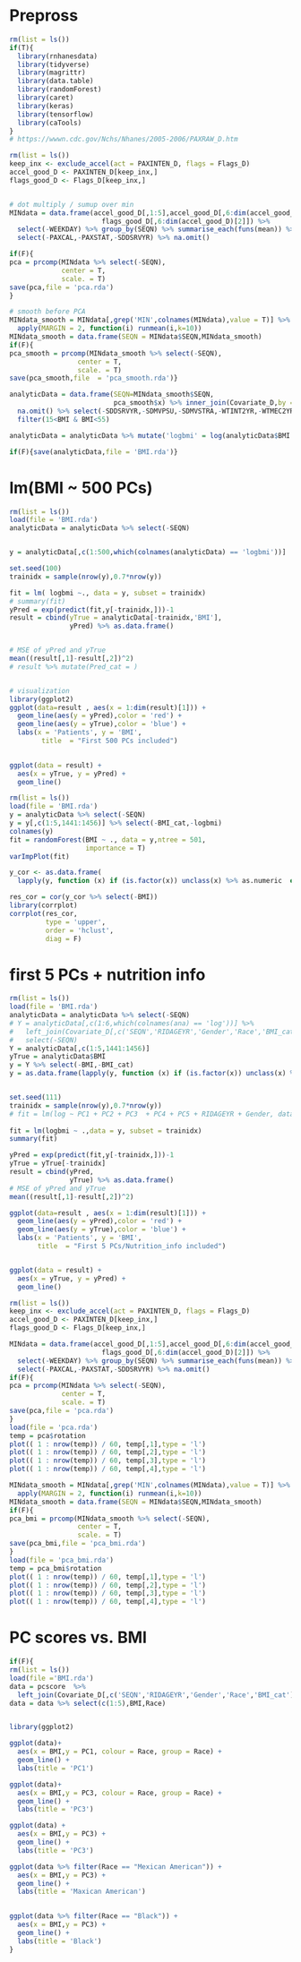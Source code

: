 # Prepross
```r
rm(list = ls())
if(T){
  library(rnhanesdata)
  library(tidyverse)
  library(magrittr)
  library(data.table)
  library(randomForest)
  library(caret)
  library(keras)
  library(tensorflow)
  library(caTools)
}
# https://wwwn.cdc.gov/Nchs/Nhanes/2005-2006/PAXRAW_D.htm
```


```r
rm(list = ls())
keep_inx <- exclude_accel(act = PAXINTEN_D, flags = Flags_D)
accel_good_D <- PAXINTEN_D[keep_inx,] 
flags_good_D <- Flags_D[keep_inx,]


# dot multiply / sumup over min
MINdata = data.frame(accel_good_D[,1:5],accel_good_D[,6:dim(accel_good_D)[2]] *
                       flags_good_D[,6:dim(accel_good_D)[2]]) %>% 
  select(-WEEKDAY) %>% group_by(SEQN) %>% summarise_each(funs(mean)) %>% as.data.frame() %>%
  select(-PAXCAL,-PAXSTAT,-SDDSRVYR) %>% na.omit()

if(F){
pca = prcomp(MINdata %>% select(-SEQN),
             center = T,
             scale. = T)
save(pca,file = 'pca.rda')
}

# smooth before PCA
MINdata_smooth = MINdata[,grep('MIN',colnames(MINdata),value = T)] %>%
  apply(MARGIN = 2, function(i) runmean(i,k=10))
MINdata_smooth = data.frame(SEQN = MINdata$SEQN,MINdata_smooth)
if(F){
pca_smooth = prcomp(MINdata_smooth %>% select(-SEQN),
                 center = T,
                 scale. = T)
save(pca_smooth,file  = 'pca_smooth.rda')}

analyticData = data.frame(SEQN=MINdata_smooth$SEQN,
                          pca_smooth$x) %>% inner_join(Covariate_D,by = 'SEQN') %>% 
  na.omit() %>% select(-SDDSRVYR,-SDMVPSU,-SDMVSTRA,-WTINT2YR,-WTMEC2YR,-RIDAGEMN,-RIDAGEEX)%>%
  filter(15<BMI & BMI<55)

analyticData = analyticData %>% mutate('logbmi' = log(analyticData$BMI +1))

if(F){save(analyticData,file = 'BMI.rda')}

```

# lm(BMI ~ 500 PCs)
```r
rm(list = ls())
load(file = 'BMI.rda')
analyticData = analyticData %>% select(-SEQN)


y = analyticData[,c(1:500,which(colnames(analyticData) == 'logbmi'))]

set.seed(100)
trainidx = sample(nrow(y),0.7*nrow(y))

fit = lm( logbmi ~., data = y, subset = trainidx)
# summary(fit)
yPred = exp(predict(fit,y[-trainidx,]))-1
result = cbind(yTrue = analyticData[-trainidx,'BMI'],
               yPred) %>% as.data.frame()


# MSE of yPred and yTrue
mean((result[,1]-result[,2])^2)
# result %>% mutate(Pred_cat = )


# visualization
library(ggplot2)
ggplot(data=result , aes(x = 1:dim(result)[1])) + 
  geom_line(aes(y = yPred),color = 'red') + 
  geom_line(aes(y = yTrue),color = 'blue') + 
  labs(x = 'Patients', y = 'BMI',
        title  = "First 500 PCs included")
  

ggplot(data = result) + 
  aes(x = yTrue, y = yPred) +
  geom_line()
```


```r
rm(list = ls())
load(file = 'BMI.rda')
y = analyticData %>% select(-SEQN)
y = y[,c(1:5,1441:1456)] %>% select(-BMI_cat,-logbmi)
colnames(y)
fit = randomForest(BMI ~ ., data = y,ntree = 501,
                   importance = T)
varImpPlot(fit)

y_cor <- as.data.frame(
  lapply(y, function (x) if (is.factor(x)) unclass(x) %>% as.numeric  else x))

res_cor = cor(y_cor %>% select(-BMI))
library(corrplot)
corrplot(res_cor,
         type = 'upper',
         order = 'hclust',
         diag = F)

```


# first 5 PCs + nutrition info
```r
rm(list = ls())
load(file = 'BMI.rda')
analyticData = analyticData %>% select(-SEQN)
# Y = analyticData[,c(1:6,which(colnames(ana) == 'log'))] %>% 
#   left_join(Covariate_D[,c('SEQN','RIDAGEYR','Gender','Race','BMI_cat')],by = 'SEQN') %>%
#   select(-SEQN)
Y = analyticData[,c(1:5,1441:1456)]
yTrue = analyticData$BMI
y = Y %>% select(-BMI,-BMI_cat)
y = as.data.frame(lapply(y, function (x) if (is.factor(x)) unclass(x) %>% as.factor() else x))


set.seed(111)
trainidx = sample(nrow(y),0.7*nrow(y))
# fit = lm(log ~ PC1 + PC2 + PC3  + PC4 + PC5 + RIDAGEYR + Gender, data = ysub, subset = trainidx)
 
fit = lm(logbmi ~ .,data = y, subset = trainidx)
summary(fit)

yPred = exp(predict(fit,y[-trainidx,]))-1
yTrue = yTrue[-trainidx]
result = cbind(yPred,
               yTrue) %>% as.data.frame()
# MSE of yPred and yTrue
mean((result[,1]-result[,2])^2)

ggplot(data=result , aes(x = 1:dim(result)[1])) + 
  geom_line(aes(y = yPred),color = 'red') + 
  geom_line(aes(y = yTrue),color = 'blue') +
  labs(x = 'Patients', y = 'BMI',
       title  = "First 5 PCs/Nutrition_info included")


ggplot(data = result) + 
  aes(x = yTrue, y = yPred) +
  geom_line()

```

```r
rm(list = ls())
keep_inx <- exclude_accel(act = PAXINTEN_D, flags = Flags_D)
accel_good_D <- PAXINTEN_D[keep_inx,] 
flags_good_D <- Flags_D[keep_inx,]

MINdata = data.frame(accel_good_D[,1:5],accel_good_D[,6:dim(accel_good_D)[2]] *
                       flags_good_D[,6:dim(accel_good_D)[2]]) %>% 
  select(-WEEKDAY) %>% group_by(SEQN) %>% summarise_each(funs(mean)) %>% as.data.frame() %>%
  select(-PAXCAL,-PAXSTAT,-SDDSRVYR) %>% na.omit()
if(F){
pca = prcomp(MINdata %>% select(-SEQN),
             center = T,
             scale. = T)
save(pca,file = 'pca.rda')
}
load(file = 'pca.rda')
temp = pca$rotation
plot(( 1 : nrow(temp)) / 60, temp[,1],type = 'l')
plot(( 1 : nrow(temp)) / 60, temp[,2],type = 'l')
plot(( 1 : nrow(temp)) / 60, temp[,3],type = 'l')
plot(( 1 : nrow(temp)) / 60, temp[,4],type = 'l')
```


```r
MINdata_smooth = MINdata[,grep('MIN',colnames(MINdata),value = T)] %>%
  apply(MARGIN = 2, function(i) runmean(i,k=10))
MINdata_smooth = data.frame(SEQN = MINdata$SEQN,MINdata_smooth)
if(F){
pca_bmi = prcomp(MINdata_smooth %>% select(-SEQN),
                 center = T,
                 scale. = T)
save(pca_bmi,file = 'pca_bmi.rda')
}
load(file = 'pca_bmi.rda')
temp = pca_bmi$rotation
plot(( 1 : nrow(temp)) / 60, temp[,1],type = 'l')
plot(( 1 : nrow(temp)) / 60, temp[,2],type = 'l')
plot(( 1 : nrow(temp)) / 60, temp[,3],type = 'l')
plot(( 1 : nrow(temp)) / 60, temp[,4],type = 'l')
```

# PC scores vs. BMI
```r
if(F){
rm(list = ls())
load(file ='BMI.rda')
data = pcscore  %>%
  left_join(Covariate_D[,c('SEQN','RIDAGEYR','Gender','Race','BMI_cat')],by = 'SEQN')
data = data %>% select(c(1:5),BMI,Race)


library(ggplot2)

ggplot(data)+
  aes(x = BMI,y = PC1, colour = Race, group = Race) + 
  geom_line() +
  labs(title = 'PC1')

ggplot(data)+
  aes(x = BMI,y = PC3, colour = Race, group = Race) + 
  geom_line() +
  labs(title = 'PC3')

ggplot(data) + 
  aes(x = BMI,y = PC3) +
  geom_line() + 
  labs(title = 'PC3')

ggplot(data %>% filter(Race == "Mexican American")) + 
  aes(x = BMI,y = PC3) +
  geom_line() + 
  labs(title = 'Maxican American')
  

ggplot(data %>% filter(Race == "Black")) + 
  aes(x = BMI,y = PC3) +
  geom_line() + 
  labs(title = 'Black')
}
```

